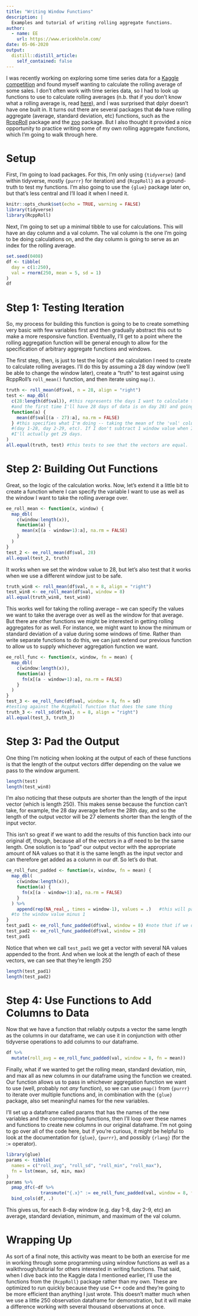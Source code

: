 ---
title: "Writing Window Functions"
description: |
  Examples and tutorial of writing rolling aggregate functions.
author:
  - name: EE
    url: https://www.ericekholm.com/
date: 05-06-2020
output:
  distill::distill_article:
    self_contained: false
---

I was recently working on exploring some time series data for a [Kaggle competition](https://www.kaggle.com/c/m5-forecasting-accuracy) and found myself wanting to calculate the rolling average of some sales. I don't often work with time series data, so I had to look up functions to use to calculate rolling averages (n.b. that if you don't know what a rolling average is, read [here](https://en.wikipedia.org/wiki/Moving_average)), and I was surprised that dplyr doesn't have one built in. It turns out there are several packages that **do** have rolling aggregate (average, standard deviation, etc) functions, such as the [RcppRoll](https://CRAN.R-project.org/package=RcppRoll) package and the [zoo](https://CRAN.R-project.org/package=zoo) package. But I also thought it provided a nice opportunity to practice writing some of my own rolling aggregate functions, which I'm going to walk through here.

# Setup

First, I'm going to load packages. For this, I'm only using `{tidyverse}` (and within tidyverse, mostly `{purrr}` for iteration) and `{RcppRoll}` as a ground-truth to test my functions. I'm also going to use the `{glue}` package later on, but that's less central and I'll load it when I need it.

```{r setup, include=TRUE}
knitr::opts_chunk$set(echo = TRUE, warning = FALSE)
library(tidyverse)
library(RcppRoll)
```


Next, I'm going to set up a minimal tibble to use for calculations. This will have an day column and a val column. The val column is the one I'm going to be doing calculations on, and the day column is going to serve as an index for the rolling average. 

```{r tbl create}
set.seed(0408)
df <- tibble(
  day = c(1:250),
  val = rnorm(250, mean = 5, sd = 1)
)
df
```

# Step 1: Testing Iteration
So, my process for building this function is going to be to create something very basic with few variables first and then gradually abstract this out to make a more responsive function. Eventually, I'll get to a point where the rolling aggregation function will be general enough to allow for the specification of arbitrary aggregate functions and windows.

The first step, then, is just to test the logic of the calculation I need to create to calculate rolling averages. I'll do this by assuming a 28 day window (we'll be able to change the window later), create a "truth" to test against using RcppRoll's `roll_mean()` function, and then iterate using `map()`.

```{r test loop}
truth <- roll_mean(df$val, n = 28, align = "right")
test <- map_dbl(
  c(28:length(df$val)), #this represents the days I want to calculate the average for. I'm starting on day 28 (because I want a 28-day rolling average, 
  #and the first time I'll have 28 days of data is on day 28) and going through the last day
  function(a) {
    mean(df$val[(a - 27):a], na.rm = FALSE) 
  } #this specifies what I'm doing -- taking the mean of the 'val' column for each 28 day window 
  #(day 1-28, day 2-29, etc). If I don't subtract 1 window value when I subset, 
  #I'll actually get 29 days.
)
all.equal(truth, test) #this tests to see that the vectors are equal.
```

# Step 2: Building Out Functions

Great, so the logic of the calculation works. Now, let's extend it a little bit to create a function where I can specify the variable I want to use as well as the window I want to take the rolling average over.

```{r init func}
ee_roll_mean <- function(x, window) {
  map_dbl(
    c(window:length(x)),
    function(a) {
      mean(x[(a - window+1):a], na.rm = FALSE)
    }
  )
}
test_2 <- ee_roll_mean(df$val, 28)
all.equal(test_2, truth)
```


It works when we set the window value to 28, but let's also test that it works when we use a different window just to be safe.

```{r test win8}
truth_win8 <- roll_mean(df$val, n = 8, align = "right")
test_win8 <- ee_roll_mean(df$val, window = 8)
all.equal(truth_win8, test_win8)
```


This works well for taking the rolling average -- we can specify the values we want to take the average over as well as the window for that average. But there are other functions we might be interested in getting rolling aggregates for as well. For instance, we might want to know the minimum or standard deviation of a value during some windows of time. Rather than write separate functions to do this, we can just extend our previous function to allow us to supply whichever aggregation function we want.

```{r extend agg}
ee_roll_func <- function(x, window, fn = mean) {
  map_dbl(
    c(window:length(x)),
    function(a) {
      fn(x[(a - window+1):a], na.rm = FALSE)
    }
  ) 
}
test_3 <- ee_roll_func(df$val, window = 8, fn = sd)
#testing against the RcppRoll function that does the same thing
truth_3 <- roll_sd(df$val, n = 8, align = "right")
all.equal(test_3, truth_3)
```

# Step 3: Pad the Output

One thing I'm noticing when looking at the output of each of these functions is that the length of the output vectors differ depending on the value we pass to the window argument.

```{r}
length(test)
length(test_win8)
```


I'm also noticing that these outputs are shorter than the length of the input vector (which is length 250). This makes sense because the function can't take, for example, the 28 day average before the 28th day, and so the length of the output vector will be 27 elements shorter than the length of the input vector.

This isn't so great if we want to add the results of this function back into our original df, though, because all of the vectors in a df need to be the same length. One solution is to "pad" our output vector with the appropriate amount of NA values so that it is the same length as the input vector and can therefore get added as a column in our df. So let's do that.

```{r}
ee_roll_func_padded <- function(x, window, fn = mean) {
  map_dbl(
    c(window:length(x)),
    function(a) {
      fn(x[(a - window+1):a], na.rm = FALSE)
    }
  ) %>%
    append(rep(NA_real_, times = window-1), values = .)   #this will pad the front with a number of NAs equal
  #to the window value minus 1
}
test_pad1 <- ee_roll_func_padded(df$val, window = 8) #note that if we don't supply a function, it will use the mean
test_pad2 <- ee_roll_func_padded(df$val, window = 20)
test_pad1
```


Notice that when we call `test_pad1` we get a vector with several NA values appended to the front. And when we look at the length of each of these vectors, we can see that they're length 250

```{r}
length(test_pad1)
length(test_pad2)
```

# Step 4: Use Functions to Add Columns to Data

Now that we have a function that reliably outputs a vector the same length as the columns in our dataframe, we can use it in conjunction with other tidyverse operations to add columns to our dataframe.

```{r}
df %>%
  mutate(roll_avg = ee_roll_func_padded(val, window = 8, fn = mean))
```


Finally, what if we wanted to get the rolling mean, standard deviation, min, and max all as new columns in our dataframe using the function we created. Our function allows us to pass in whichever aggregation function we want to use (well, probably not *any* function), so we can use `pmap()` from `{purrr}` to iterate over multiple functions and, in combination with the `{glue}` package, also set meaningful names for the new variables. 

I'll set up a dataframe called params that has the names of the new variables and the corresponding functions, then I'll loop over these names and functions to create new columns in our original dataframe. I'm not going to go over all of the code here, but if you're curious, it might be helpful to look at the documentation for `{glue}`, `{purrr}`, and possibly `{rlang}` (for the := operator).

```{r}
library(glue)
params <- tibble(
  names = c("roll_avg", "roll_sd", "roll_min", "roll_max"),
  fn = lst(mean, sd, min, max)
)
params %>%
  pmap_dfc(~df %>%
             transmute("{.x}" := ee_roll_func_padded(val, window = 8, fn = .y))) %>%
  bind_cols(df, .)
```


This gives us, for each 8-day window (e.g. day 1-8, day 2-9, etc) an average, standard deviation, minimum, and maximum of the val column.

# Wrapping Up

As sort of a final note, this activity was meant to be both an exercise for me in working through some programming using window functions as well as a walkthrough/tutorial for others interested in writing functions. That said, when I dive back into the Kaggle data I mentioned earlier, I'll use the functions from the `{RcppRoll}` package rather than my own. These are optimized to run quickly because they use C++ code and they're going to be more efficient than anything I just wrote. This doesn't matter much when we use a little 250 observation dataframe for demonstration, but it will make a difference working with several thousand observations at once.

